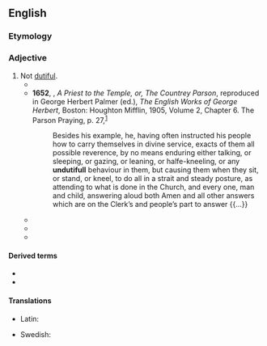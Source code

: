 ==English==

===Etymology===
{{prefix|en|un|dutiful}}

===Adjective===
{{en-adj}}

# Not [[dutiful]].
#* {{RQ:Shakespeare Henry 6-3|V|5|text=I know my duty; you are all '''undutiful''':<br>Lascivious Edward, and thou perjured George,<br>And thou mis-shapen Dick, I tell ye all<br>I am your better, traitors as ye are:<br>And thou usurp’st my father’s right and mine.}}
#* '''1652''', {{w|George Herbert}}, ''A Priest to the Temple, or, The Countrey Parson'', reproduced in George Herbert Palmer (ed.), ''The English Works of George Herbert'', Boston: Houghton Mifflin, 1905, Volume 2, Chapter 6. The Parson Praying, p. 27,<sup>[https://archive.org/details/englishworksofge02herb_0]</sup>
#*: Besides his example, he, having often instructed his people how to carry themselves in divine service, exacts of them all possible reverence, by no means enduring either talking, or sleeping, or gazing, or leaning, or halfe-kneeling, or any '''undutifull''' behaviour in them, but causing them when they sit, or stand, or kneel, to do all in a strait and steady posture, as attending to what is done in the Church, and every one, man and child, answering aloud both Amen and all other answers which are on the Clerk’s and people’s part to answer {{...}}
#* {{RQ:Fielding Tom Jones|8|3|url=http://www.gutenberg.org/files/6593/6593-h/6593-h.htm|text=The doctor retired into the kitchen, where, addressing himself to the landlady, he complained bitterly of the '''undutiful''' behaviour of his patient, who would not be blooded, though he was in a fever.}}
#* {{RQ:Austen Pride and Prejudice|I|20|url=http://www.gutenberg.org/files/42671/42671-h/42671-h.htm|text=I have no pleasure in talking to '''undutiful''' children.—Not that I have much pleasure indeed in talking to any body.}}
#* {{RQ:Dickens David Copperfield|7|url=http://www.gutenberg.org/files/766/766-h/766-h.htm|text=For myself, I felt so much self-reproach and contrition for my part in what had happened, that nothing would have enabled me to keep back my tears but the fear that Steerforth, who often looked at me, I saw, might think it unfriendly—or, I should rather say, considering our relative ages, and the feeling with which I regarded him, '''undutiful'''—if I showed the emotion which distressed me.}}

====Derived terms====
* {{l|en|undutifully}}
* {{l|en|undutifulness}}

====Translations====
{{trans-top|not dutiful}}
* Latin: {{t|la|impius}}
{{trans-mid}}
* Swedish: {{t+|sv|oansvarig}}
{{trans-bottom}}